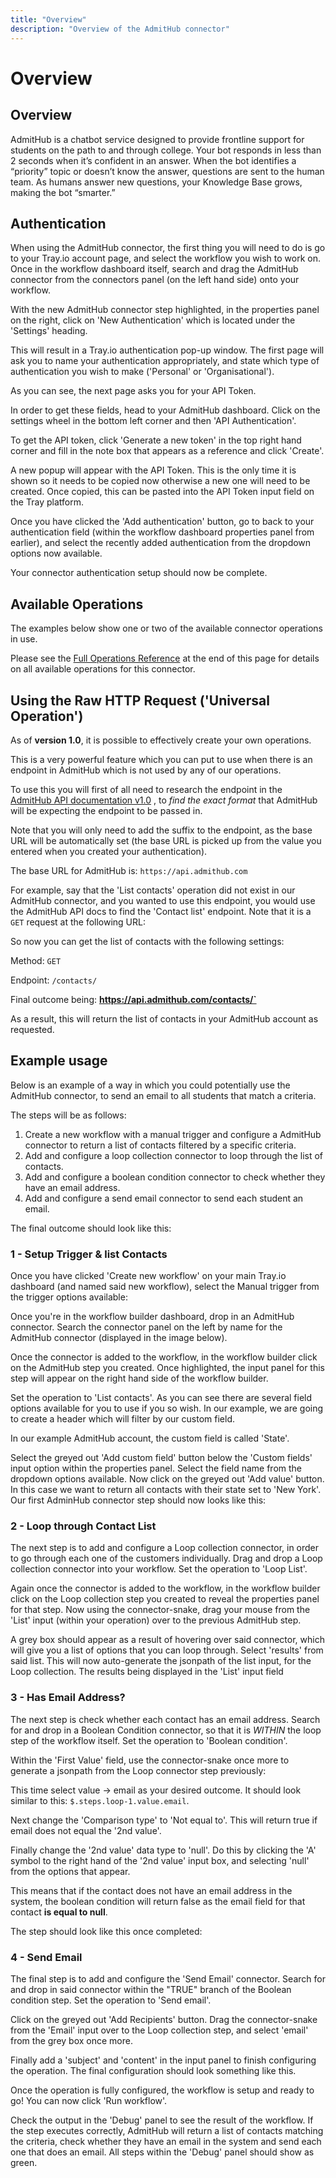 ```yaml
---
title: "Overview"
description: "Overview of the AdmitHub connector"
---
```


# Overview

## Overview

AdmitHub is a chatbot service designed to provide frontline support for students on the path to and through college. Your bot responds in less than 2 seconds when it’s confident in an answer. When the bot identifies a “priority” topic or doesn’t know the answer, questions are sent to the human team. As humans answer new questions, your Knowledge Base grows, making the bot “smarter.”

## Authentication

When using the AdmitHub connector, the first thing you will need to do is go to your Tray.io account page, and select the workflow you wish to work on. Once in the workflow dashboard itself, search and drag the AdmitHub connector from the connectors panel (on the left hand side) onto your workflow.

With the new AdmitHub connector step highlighted, in the properties panel on the right, click on 'New Authentication' which is located under the 'Settings' heading.

This will result in a Tray.io authentication pop-up window. The first page will ask you to name your authentication appropriately, and state which type of authentication you wish to make ('Personal' or 'Organisational').

As you can see, the next page asks you for your API Token.

In order to get these fields, head to your AdmitHub dashboard. Click on the settings wheel in the bottom left corner and then 'API Authentication'.

To get the API token, click 'Generate a new token' in the top right hand corner and fill in the note box that appears as a reference and click 'Create'.

A new popup will appear with the API Token. This is the only time it is shown so it needs to be copied now otherwise a new one will need to be created. Once copied, this can be pasted into the API Token input field on the Tray platform.

Once you have clicked the 'Add authentication' button, go to back to your authentication field (within the workflow dashboard properties panel from earlier), and select the recently added authentication from the dropdown options now available.

Your connector authentication setup should now be complete.

## Available Operations

The examples below show one or two of the available connector operations in use.

Please see the [Full Operations Reference](#operationsFull) at the end of this page for details on all available operations for this connector.

## Using the Raw HTTP Request ('Universal Operation')

As of **version 1.0**, it is possible to effectively create your own operations.

This is a very powerful feature which you can put to use when there is an endpoint in AdmitHub which is not used by any of our operations.

To use this you will first of all need to research the endpoint in the [ AdmitHub API documentation v1.0](http://docs.api.admithub.com/) , to *find the exact format* that AdmitHub will be expecting the endpoint to be passed in.

Note that you will only need to add the suffix to the endpoint, as the base URL will be automatically set (the base URL is picked up from the value you entered when you created your authentication).

The base URL for AdmitHub is: `https://api.admithub.com`

For example, say that the 'List contacts' operation did not exist in our AdmitHub connector, and you wanted to use this endpoint, you would use the AdmitHub API docs to find the 'Contact list' endpoint. Note that it is a `GET` request at the following URL:

So now you can get the list of contacts with the following settings:

Method: `GET`

Endpoint: `/contacts/`

Final outcome being: **https://api.admithub.com/contacts/`**

As a result, this will return the list of contacts in your AdmitHub account as requested.

## Example usage

Below is an example of a way in which you could potentially use the AdmitHub connector, to send an email to all students that match a criteria.

The steps will be as follows:

1. Create a new workflow with a manual trigger and configure a AdmitHub connector to return a list of contacts filtered by a specific criteria.
2. Add and configure a loop collection connector to loop through the list of contacts.
3. Add and configure a boolean condition connector to check whether they have an email address.
4. Add and configure a send email connector to send each student an email.

The final outcome should look like this:

### 1 - Setup Trigger & list Contacts

Once you have clicked 'Create new workflow' on your main Tray.io dashboard (and named said new workflow), select the Manual trigger from the trigger options available:

Once you're in the workflow builder dashboard, drop in an AdmitHub connector. Search the connector panel on the left by name for the AdmitHub connector (displayed in the image below).

Once the connector is added to the workflow, in the workflow builder click on the AdmitHub step you created. Once highlighted, the input panel for this step will appear on the right hand side of the workflow builder.

Set the operation to 'List contacts'. As you can see there are several field options available for you to use if you so wish. In our example, we are going to create a header which will filter by our custom field.

In our example AdmitHub account, the custom field is called 'State'.

Select the greyed out 'Add custom field' button below the 'Custom fields' input option within the properties panel. Select the field name from the dropdown options available. Now click on the greyed out 'Add value' button. In this case we want to return all contacts with their state set to 'New York'. Our first AdminHub connector step should now looks like this:

### 2 - Loop through Contact List

The next step is to add and configure a Loop collection connector, in order to go through each one of the customers individually. Drag and drop a Loop collection connector into your workflow. Set the operation to 'Loop List'.

Again once the connector is added to the workflow, in the workflow builder click on the Loop collection step you created to reveal the properties panel for that step. Now using the connector-snake, drag your mouse from the 'List' input (within your operation) over to the previous AdmitHub step.

A grey box should appear as a result of hovering over said connector, which will give you a list of options that you can loop through. Select 'results' from said list. This will now auto-generate the jsonpath of the list input, for the Loop collection. The results being displayed in the 'List' input field

### 3 - Has Email Address?

The next step is check whether each contact has an email address. Search for and drop in a Boolean Condition connector, so that it is *WITHIN* the loop step of the workflow itself. Set the operation to 'Boolean condition'.

Within the 'First Value' field, use the connector-snake once more to generate a jsonpath from the Loop connector step previously:

This time select value -> email as your desired outcome. It should look similar to this: `$.steps.loop-1.value.email`.

Next change the 'Comparison type' to 'Not equal to'. This will return true if email does not equal the '2nd value'.

Finally change the '2nd value' data type to 'null'. Do this by clicking the 'A' symbol to the right hand of the '2nd value' input box, and selecting 'null' from the options that appear.

This means that if the contact does not have an email address in the system, the boolean condition will return false as the email field for that contact **is equal to null**.

The step should look like this once completed:

### 4 - Send Email

The final step is to add and configure the 'Send Email' connector. Search for and drop in said connector within the "TRUE" branch of the Boolean condition step. Set the operation to 'Send email'.

Click on the greyed out 'Add Recipients' button. Drag the connector-snake from the 'Email' input over to the Loop collection step, and select 'email' from the grey box once more.

Finally add a 'subject' and 'content' in the input panel to finish configuring the operation. The final configuration should look something like this.

Once the operation is fully configured, the workflow is setup and ready to go! You can now click 'Run workflow'.

Check the output in the 'Debug' panel to see the result of the workflow. If the step executes correctly, AdmitHub will return a list of contacts matching the criteria, check whether they have an email in the system and send each one that does an email. All steps within the 'Debug' panel should show as green.
